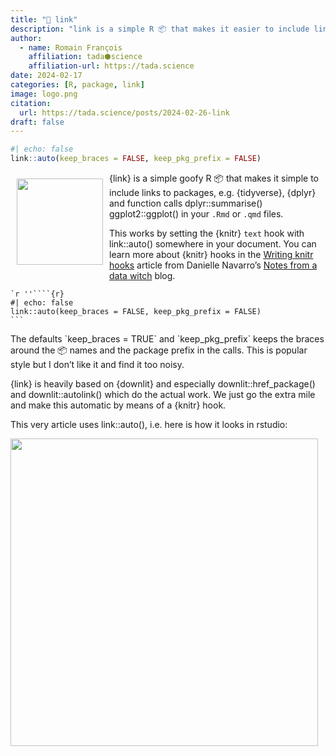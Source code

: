 ```yaml
---
title: "🔗 link"
description: "link is a simple R 📦 that makes it easier to include links to packages pkgdown pages"
author:
  - name: Romain François
    affiliation: tada⬢science
    affiliation-url: https://tada.science
date: 2024-02-17
categories: [R, package, link]
image: logo.png
citation: 
  url: https://tada.science/posts/2024-02-26-link
draft: false
---
```


```r
#| echo: false
link::auto(keep_braces = FALSE, keep_pkg_prefix = FALSE)
```

<img src="logo.png" align="left" height="138" style="margin: 10px"/>

{link} is a simple goofy R 📦 that makes it simple to include links to packages, e.g. {tidyverse}, {dplyr} and function calls dplyr::summarise() ggplot2::ggplot() in your `.Rmd` or `.qmd` files.

This works by setting the {knitr} `text` hook with link::auto() somewhere in your document. You can learn more about {knitr} hooks in the [Writing knitr hooks](https://blog.djnavarro.net/posts/2023-12-30_knitr-hooks/) article from Danielle Navarro's [Notes from a data witch](https://blog.djnavarro.net) blog.

````         
`r ''````{r}
#| echo: false
link::auto(keep_braces = FALSE, keep_pkg_prefix = FALSE)
```
````

The defaults \`keep_braces = TRUE\` and \`keep_pkg_prefix\` keeps the braces around the 📦 names and the package prefix in the calls. This is popular style but I don't like it and find it too noisy.

{link} is heavily based on {downlit} and especially downlit::href_package() and downlit::autolink() which do the actual work. We just go the extra mile and make this automatic by means of a {knitr} hook.

This very article uses link::auto(), i.e. here is how it looks in rstudio:

![](article.png){fig-align="center" width="492"}

